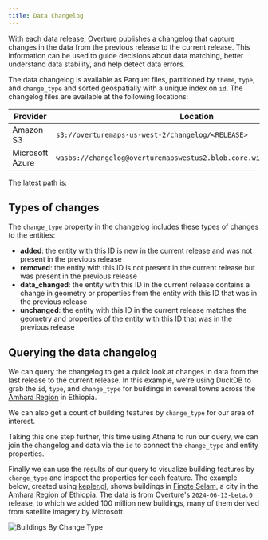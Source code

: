 ```yaml
---
title: Data Changelog
---
```


With each data release, Overture publishes a changelog that capture changes in the data from the previous release to the current release. This information can be used to guide decisions about data matching, better understand data stability, and help detect data errors.

The data changelog is available as Parquet files, partitioned by `theme`, `type`, and `change_type` and sorted geospatially with a unique index on `id`. The changelog files are available at the following locations:

| Provider | Location |
| ------ | -------- |
| Amazon S3 | `s3://overturemaps-us-west-2/changelog/<RELEASE>` |
| Microsoft Azure | `wasbs://changelog@overturemapswestus2.blob.core.windows.net/<RELEASE>` |

The latest path is:
<QueryBuilder query="__OVERTURE_RELEASE/" language="text"></QueryBuilder>

## Types of changes

The `change_type` property in the changelog includes these types of changes to the entities:

- **added**: the entity with this ID is new in the current release and was not present in the previous release
- **removed**: the entity with this ID is not present in the current release but was present in the previous release
- **data_changed**: the entity with this ID in the current release contains a change in geometry or properties from the entity with this ID that was in the previous release
- **unchanged**: the entity with this ID in the current release matches the geometry and properties of the entity with this ID that was in the previous release

## Querying the data changelog

We can query the changelog to get a quick look at changes in data from the last release to the current release. In this example, we're using DuckDB to grab the `id`, `type`, and `change_type` for buildings in several towns across the [Amhara Region](https://en.wikipedia.org/wiki/Amhara_Region) in Ethiopia.

<QueryBuilder query={changelog_buildings_churn}></QueryBuilder>

We can also get a count of building features by `change_type` for our area of interest.

<QueryBuilder query={changelog_buildings_feature_by_change_type}></QueryBuilder>

Taking this one step further, this time using Athena to run our query, we can join the changelog and data via the `id` to connect the `change_type` and entity properties.

<QueryBuilder query={changelog_buildings_join}></QueryBuilder>

Finally we can use the results of our query to visualize building features by `change_type` and inspect the properties for each feature. The example below, created using [kepler.gl](https://kepler.gl/), shows buildings in [Finote Selam](https://en.wikipedia.org/wiki/Finote_Selam), a city in the Amhara Region of Ethiopia. The data is from Overture's `2024-06-13-beta.0` release, to which we added 100 million new buildings, many of them derived from satellite imagery by Microsoft.

![Buildings By Change Type](/img/gers/buildings-change-type-amhara-region.png)
